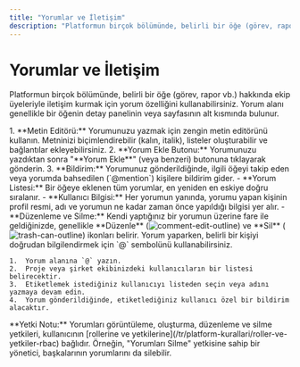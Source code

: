 ```yaml
---
title: "Yorumlar ve İletişim"
description: "Platformun birçok bölümünde, belirli bir öğe (görev, rapor vb.) hakkında ekip üyeleriyle iletişim kurmak için yorum özelliğini kullanabilirsiniz."
---
```


# Yorumlar ve İletişim

Platformun birçok bölümünde, belirli bir öğe (görev, rapor vb.) hakkında ekip üyeleriyle iletişim kurmak için yorum özelliğini kullanabilirsiniz. Yorum alanı genellikle bir öğenin detay panelinin veya sayfasının alt kısmında bulunur.

<AccordionGroup>
  <Accordion title="Yorum Yapma">
    1.  **Metin Editörü:** Yorumunuzu yazmak için zengin metin editörünü kullanın. Metninizi biçimlendirebilir (kalın, italik), listeler oluşturabilir ve bağlantılar ekleyebilirsiniz.
    2.  **Yorum Ekle Butonu:** Yorumunuzu yazdıktan sonra "**Yorum Ekle**" (veya benzeri) butonuna tıklayarak gönderin.
    3.  **Bildirim:** Yorumunuz gönderildiğinde, ilgili öğeyi takip eden veya yorumda bahsedilen (`@mention`) kişilere bildirim gider.
  </Accordion>
  <Accordion title="Yorumları Görüntüleme ve Yönetme">
    - **Yorum Listesi:** Bir öğeye eklenen tüm yorumlar, en yeniden en eskiye doğru sıralanır.
    - **Kullanıcı Bilgisi:** Her yorumun yanında, yorumu yapan kişinin profil resmi, adı ve yorumun ne kadar zaman önce yapıldığı bilgisi yer alır.
    - **Düzenleme ve Silme:** Kendi yaptığınız bir yorumun üzerine fare ile geldiğinizde, genellikle **Düzenle** (<img src="/icons/comment-edit-outline.svg" alt="comment-edit-outline" className="inline align-middle dark:invert" style={{width: '16px', height: '16px', margin: 0}} />) ve **Sil** (<img src="/icons/trash-can-outline.svg" alt="trash-can-outline" className="inline align-middle dark:invert" style={{width: '16px', height: '16px', margin: 0}} />) ikonları belirir.
  </Accordion>
  <Accordion title="Kullanıcıları Etiketleme (@mention)">
    Yorum yaparken, belirli bir kişiyi doğrudan bilgilendirmek için `@` sembolünü kullanabilirsiniz.

    1.  Yorum alanına `@` yazın.
    2.  Proje veya şirket ekibinizdeki kullanıcıların bir listesi belirecektir.
    3.  Etiketlemek istediğiniz kullanıcıyı listeden seçin veya adını yazmaya devam edin.
    4.  Yorum gönderildiğinde, etiketlediğiniz kullanıcı özel bir bildirim alacaktır.
  </Accordion>
</AccordionGroup>

<Note>
  **Yetki Notu:** Yorumları görüntüleme, oluşturma, düzenleme ve silme yetkileri, kullanıcının [rollerine ve yetkilerine](/tr/platform-kurallari/roller-ve-yetkiler-rbac) bağlıdır. Örneğin, "Yorumları Silme" yetkisine sahip bir yönetici, başkalarının yorumlarını da silebilir.
</Note>
